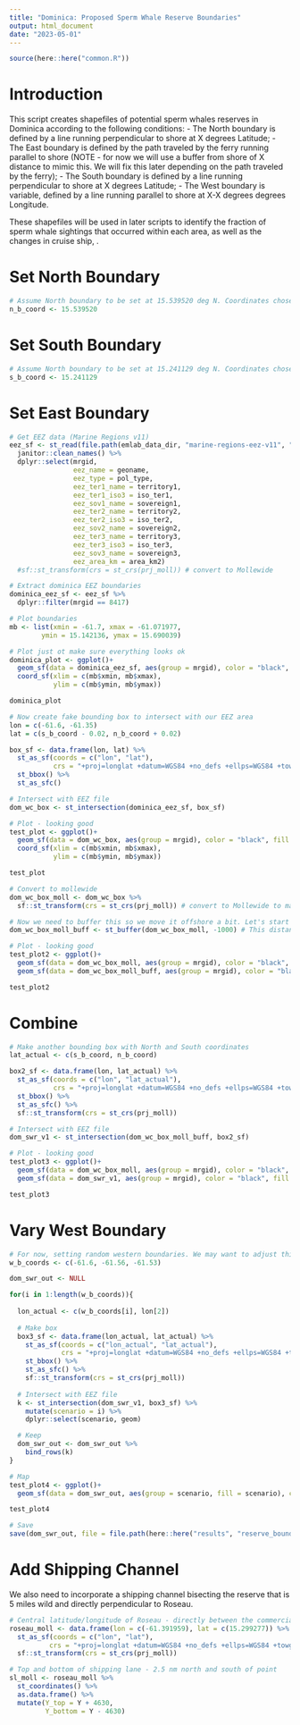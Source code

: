 ```yaml
---
title: "Dominica: Proposed Sperm Whale Reserve Boundaries"
output: html_document
date: "2023-05-01"
---
```


```r
source(here::here("common.R"))
```

# Introduction

This script creates shapefiles of potential sperm whales reserves in Dominica according to the following conditions: 
- The North boundary is defined by a line running perpendicular to shore at X degrees Latitude;
- The East boundary is defined by the path traveled by the ferry running parallel to shore (NOTE - for now we will use a buffer from shore of X distance to mimic this. We will fix this later depending on the path traveled by the ferry);
- The South boundary is defined by a line running perpendicular to shore at X degrees Latitude;
- The West boundary is variable, defined by a line running parallel to shore at X-X degrees degrees Longitude.

These shapefiles will be used in later scripts to identify the fraction of sperm whale sightings that occurred within each area, as well as the changes in cruise ship, . 

# Set North Boundary

```r
# Assume North boundary to be set at 15.539520 deg N. Coordinates chosen based on the presence of a point at this latitude on land.  
n_b_coord <- 15.539520
```

# Set South Boundary

```r
# Assume North boundary to be set at 15.241129 deg N. Coordinates chosen based on the presence of a point at this latitude on land. 
s_b_coord <- 15.241129
```


# Set East Boundary

```r
# Get EEZ data (Marine Regions v11)
eez_sf <- st_read(file.path(emlab_data_dir, "marine-regions-eez-v11", "World_EEZ_v11_20191118_gpkg", "eez_v11.gpkg")) %>%
  janitor::clean_names() %>%
  dplyr::select(mrgid,
                eez_name = geoname,
                eez_type = pol_type,
                eez_ter1_name = territory1,
                eez_ter1_iso3 = iso_ter1,
                eez_sov1_name = sovereign1,
                eez_ter2_name = territory2,
                eez_ter2_iso3 = iso_ter2,
                eez_sov2_name = sovereign2,
                eez_ter3_name = territory3,
                eez_ter3_iso3 = iso_ter3,
                eez_sov3_name = sovereign3,
                eez_area_km = area_km2)
  #sf::st_transform(crs = st_crs(prj_moll)) # convert to Mollewide

# Extract dominica EEZ boundaries
dominica_eez_sf <- eez_sf %>%
  dplyr::filter(mrgid == 8417)

# Plot boundaries
mb <- list(xmin = -61.7, xmax = -61.071977,
        ymin = 15.142136, ymax = 15.690039)

# Plot just ot make sure everything looks ok
dominica_plot <- ggplot()+
  geom_sf(data = dominica_eez_sf, aes(group = mrgid), color = "black", fill = "lightblue4", size = 0.2)+
  coord_sf(xlim = c(mb$xmin, mb$xmax),
           ylim = c(mb$ymin, mb$ymax))

dominica_plot
```

```r
# Now create fake bounding box to intersect with our EEZ area
lon = c(-61.6, -61.35)
lat = c(s_b_coord - 0.02, n_b_coord + 0.02)

box_sf <- data.frame(lon, lat) %>% 
  st_as_sf(coords = c("lon", "lat"), 
           crs = "+proj=longlat +datum=WGS84 +no_defs +ellps=WGS84 +towgs84=0,0,0") %>% 
  st_bbox() %>%
  st_as_sfc()

# Intersect with EEZ file
dom_wc_box <- st_intersection(dominica_eez_sf, box_sf)

# Plot - looking good
test_plot <- ggplot()+
  geom_sf(data = dom_wc_box, aes(group = mrgid), color = "black", fill = "lightblue4", size = 0.2)+
  coord_sf(xlim = c(mb$xmin, mb$xmax),
           ylim = c(mb$ymin, mb$ymax))

test_plot
```

```r
# Convert to mollewide
dom_wc_box_moll <- dom_wc_box %>%
  sf::st_transform(crs = st_crs(prj_moll)) # convert to Mollewide to make figuring distances easier

# Now we need to buffer this so we move it offshore a bit. Let's start with 1km offshore
dom_wc_box_moll_buff <- st_buffer(dom_wc_box_moll, -1000) # This distance should be in m

# Plot - looking good
test_plot2 <- ggplot()+
  geom_sf(data = dom_wc_box_moll, aes(group = mrgid), color = "black", fill = "lightblue4", size = 0.2)+
  geom_sf(data = dom_wc_box_moll_buff, aes(group = mrgid), color = "black", fill = "lightblue2", size = 0.2)

test_plot2
```
# Combine

```r
# Make another bounding box with North and South coordinates
lat_actual <- c(s_b_coord, n_b_coord)

box2_sf <- data.frame(lon, lat_actual) %>% 
  st_as_sf(coords = c("lon", "lat_actual"), 
           crs = "+proj=longlat +datum=WGS84 +no_defs +ellps=WGS84 +towgs84=0,0,0") %>% 
  st_bbox() %>%
  st_as_sfc() %>%
  sf::st_transform(crs = st_crs(prj_moll))

# Intersect with EEZ file
dom_swr_v1 <- st_intersection(dom_wc_box_moll_buff, box2_sf)

# Plot - looking good
test_plot3 <- ggplot()+
  geom_sf(data = dom_wc_box_moll, aes(group = mrgid), color = "black", fill = "lightblue4", size = 0.2)+
  geom_sf(data = dom_swr_v1, aes(group = mrgid), color = "black", fill = "orange", size = 0.2)

test_plot3
```
# Vary West Boundary

```r
# For now, setting random western boundaries. We may want to adjust this to be based on some distance from the port? 
w_b_coords <- c(-61.6, -61.56, -61.53)

dom_swr_out <- NULL

for(i in 1:length(w_b_coords)){
  
  lon_actual <- c(w_b_coords[i], lon[2])
  
  # Make box
  box3_sf <- data.frame(lon_actual, lat_actual) %>% 
    st_as_sf(coords = c("lon_actual", "lat_actual"),
             crs = "+proj=longlat +datum=WGS84 +no_defs +ellps=WGS84 +towgs84=0,0,0") %>%
    st_bbox() %>%
    st_as_sfc() %>%
    sf::st_transform(crs = st_crs(prj_moll))
  
  # Intersect with EEZ file
  k <- st_intersection(dom_swr_v1, box3_sf) %>%
    mutate(scenario = i) %>%
    dplyr::select(scenario, geom)

  # Keep
  dom_swr_out <- dom_swr_out %>%
    bind_rows(k)
}

# Map
test_plot4 <- ggplot()+
  geom_sf(data = dom_swr_out, aes(group = scenario, fill = scenario), color = "black", size = 0.2)

test_plot4

# Save
save(dom_swr_out, file = file.path(here::here("results", "reserve_boundaries.Rdata")))
```

# Add Shipping Channel 

We also need to incorporate a shipping channel bisecting the reserve that is 5 miles wild and directly perpendicular to Roseau. 

```r
# Central latitude/longitude of Roseau - directly between the commercial shipping terminal and the cruise ship berth. 
roseau_moll <- data.frame(lon = c(-61.391959), lat = c(15.299277)) %>%
  st_as_sf(coords = c("lon", "lat"),
          crs = "+proj=longlat +datum=WGS84 +no_defs +ellps=WGS84 +towgs84=0,0,0") %>%
  sf::st_transform(crs = st_crs(prj_moll))

# Top and bottom of shipping lane - 2.5 nm north and south of point
sl_moll <- roseau_moll %>%
  st_coordinates() %>%
  as.data.frame() %>%
  mutate(Y_top = Y + 4630,
         Y_bottom = Y - 4630)


```



